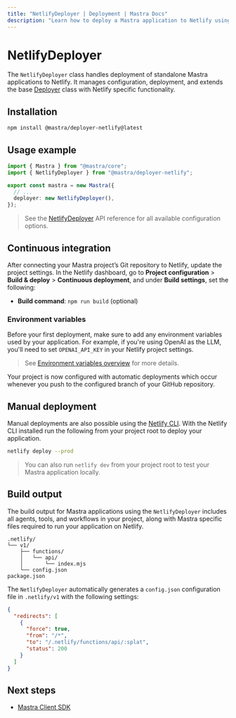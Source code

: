 ```yaml
---
title: "NetlifyDeployer | Deployment | Mastra Docs"
description: "Learn how to deploy a Mastra application to Netlify using the Mastra NetlifyDeployer"
---
```


# NetlifyDeployer

The `NetlifyDeployer` class handles deployment of standalone Mastra applications to Netlify. It manages configuration, deployment, and extends the base [Deployer](/reference/deployer/) class with Netlify specific functionality.

## Installation

```bash copy
npm install @mastra/deployer-netlify@latest
```

## Usage example

```typescript title="src/mastra/index.ts" showLineNumbers copy
import { Mastra } from "@mastra/core";
import { NetlifyDeployer } from "@mastra/deployer-netlify";

export const mastra = new Mastra({
  // ...
  deployer: new NetlifyDeployer(),
});
```

> See the [NetlifyDeployer](/reference/deployer/netlify) API reference for all available configuration options.

## Continuous integration

After connecting your Mastra project’s Git repository to Netlify, update the project settings. In the Netlify dashboard, go to **Project configuration** > **Build & deploy** > **Continuous deployment**, and under **Build settings**, set the following:

- **Build command**: `npm run build` (optional)

### Environment variables

Before your first deployment, make sure to add any environment variables used by your application. For example, if you're using OpenAI as the LLM, you'll need to set `OPENAI_API_KEY` in your Netlify project settings.

> See [Environment variables overview](https://docs.netlify.com/environment-variables/overview/) for more details.

Your project is now configured with automatic deployments which occur whenever you push to the configured branch of your GitHub repository.

## Manual deployment

Manual deployments are also possible using the [Netlify CLI](https://docs.netlify.com/cli/get-started/). With the Netlify CLI installed run the following from your project root to deploy your application.

```bash copy
netlify deploy --prod
```

> You can also run `netlify dev` from your project root to test your Mastra application locally.

## Build output

The build output for Mastra applications using the `NetlifyDeployer` includes all agents, tools, and workflows in your project, along with Mastra specific files required to run your application on Netlify.

```
.netlify/
└── v1/
    ├── functions/
    │   └── api/
    │       └── index.mjs
    └── config.json
package.json
```

The `NetlifyDeployer` automatically generates a `config.json` configuration file in `.netlify/v1` with the following settings:

```json
{
  "redirects": [
    {
      "force": true,
      "from": "/*",
      "to": "/.netlify/functions/api/:splat",
      "status": 200
    }
  ]
}
```

## Next steps

- [Mastra Client SDK](/reference/client-js/mastra-client)
